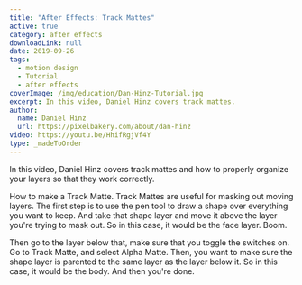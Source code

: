 ```yaml
---
title: "After Effects: Track Mattes"
active: true
category: after effects
downloadLink: null
date: 2019-09-26
tags:
  - motion design
  - Tutorial
  - after effects
coverImage: /img/education/Dan-Hinz-Tutorial.jpg
excerpt: In this video, Daniel Hinz covers track mattes.
author:
  name: Daniel Hinz
  url: https://pixelbakery.com/about/dan-hinz
video: https://youtu.be/HhifRgjVf4Y
type: _madeToOrder
---
```


In this video, Daniel Hinz covers track mattes and how to properly organize your layers so that they work correctly.

How to make a Track Matte. Track Mattes are useful for masking out moving layers. The first step is to use the pen tool to draw a shape over everything you want to keep. And take that shape layer and move it above the layer you're trying to mask out. So in this case, it would be the face layer. Boom.

Then go to the layer below that, make sure that you toggle the switches on. Go to Track Matte, and select Alpha Matte. Then, you want to make sure the shape layer is parented to the same layer as the layer below it. So in this case, it would be the body. And then you're done.